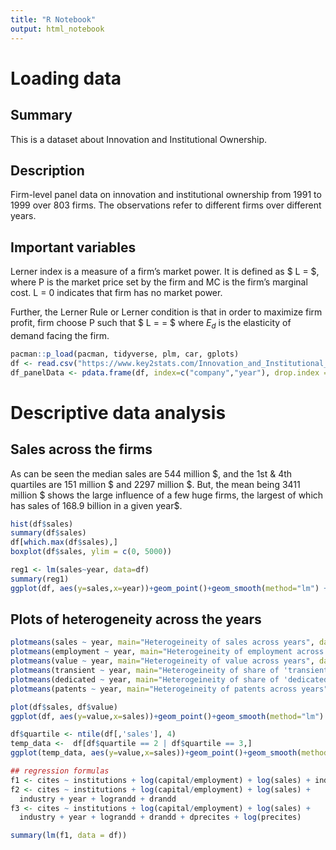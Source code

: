 ```yaml
---
title: "R Notebook"
output: html_notebook
---
```


# Loading data

## Summary
This is a dataset about Innovation and Institutional Ownership.

## Description
Firm-level panel data on innovation and institutional ownership from 1991 to 1999 over 803 firms. The observations refer to different firms over different years.

## Important variables

Lerner index is a measure of a firm's market power. It is defined as $ L = \frac{P- MC}{P}$, where P is the market price set by the firm and MC is the firm's marginal cost.
L = 0 indicates that firm has no market power.

Further, the Lerner Rule or Lerner condition is that in order to maximize firm profit, firm choose P such that $ L = \frac{P- MC}{P} =  \frac{-1}{E_d}$ where $E_d$ is the elasticity of demand facing the firm.

```r
pacman::p_load(pacman, tidyverse, plm, car, gplots)
df <- read.csv("https://www.key2stats.com/Innovation_and_Institutional_Ownership_1119_61.csv")
df_panelData <- pdata.frame(df, index=c("company","year"), drop.index = TRUE, row.names=TRUE)
```

# Descriptive data analysis

## Sales across the firms

As can be seen the median sales are 544 million \$, and the 1st & 4th quartiles are 151 million \$ and 2297 million \$. But, the mean being 3411 million \$ shows the large influence of a few huge firms, the largest of which has sales of 168.9 billion in a given year\$.
```r
hist(df$sales)
summary(df$sales)
df[which.max(df$sales),]
boxplot(df$sales, ylim = c(0, 5000))
```

```r
reg1 <- lm(sales~year, data=df) 
summary(reg1)
ggplot(df, aes(y=sales,x=year))+geom_point()+geom_smooth(method="lm") + ggtitle("Sales vs Years")+ xlab("Year")+ylab("Sales")
```

## Plots of heterogeneity across the years
```r
plotmeans(sales ~ year, main="Heterogeineity of sales across years", data=df)
plotmeans(employment ~ year, main="Heterogeineity of employment across years", data=df)
plotmeans(value ~ year, main="Heterogeineity of value across years", data=df)
plotmeans(transient ~ year, main="Heterogeineity of share of 'transient' institutional owners across years", data=df)
plotmeans(dedicated ~ year, main="Heterogeineity of share of 'dedicated' institutional owners across years", data=df)
plotmeans(patents ~ year, main="Heterogeineity of patents across years", data=df)
```


```r
plot(df$sales, df$value)
ggplot(df, aes(y=value,x=sales))+geom_point()+geom_smooth(method="lm") + ggtitle("Sales vs Stock Market Value")+ xlab("Sales")+ylab("Stock market value")

df$quartile <- ntile(df[,'sales'], 4)  
temp_data <-  df[df$quartile == 2 | df$quartile == 3,]
ggplot(temp_data, aes(y=value,x=sales))+geom_point()+geom_smooth(method="lm") + ggtitle("Sales vs Stock Market Value")+ xlab("Sales")+ylab("Stock market value")
```

```r
## regression formulas
f1 <- cites ~ institutions + log(capital/employment) + log(sales) + industry + year
f2 <- cites ~ institutions + log(capital/employment) + log(sales) +
  industry + year + lograndd + drandd
f3 <- cites ~ institutions + log(capital/employment) + log(sales) +
  industry + year + lograndd + drandd + dprecites + log(precites)

summary(lm(f1, data = df))
```

```r

```

